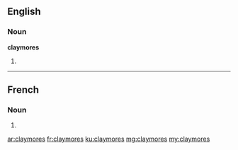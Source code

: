 ==English==

===Noun===
'''claymores'''

# {{plural of|claymore}}

----

==French==

===Noun===
{{head|fr|g=f-p}}

# {{plural of|claymore|lang=fr}}

[[ar:claymores]]
[[fr:claymores]]
[[ku:claymores]]
[[mg:claymores]]
[[my:claymores]]